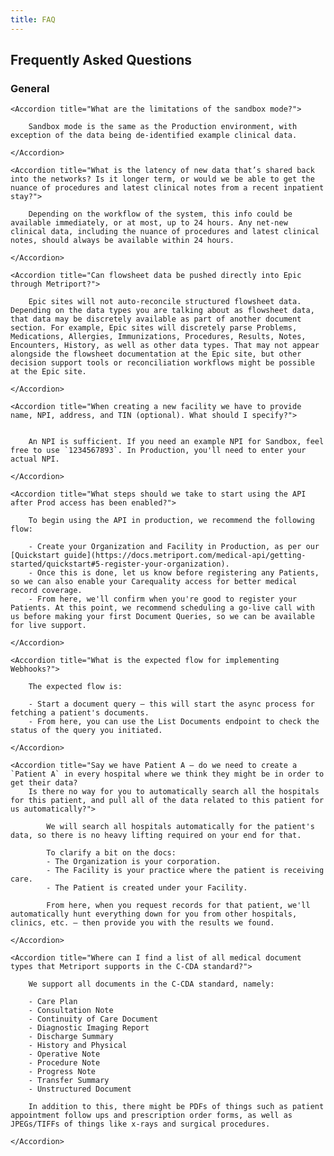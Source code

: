 ```yaml
---
title: FAQ
---
```


## Frequently Asked Questions

### General

<AccordionGroup>

    <Accordion title="What are the limitations of the sandbox mode?">

        Sandbox mode is the same as the Production environment, with exception of the data being de-identified example clinical data.

    </Accordion>

    <Accordion title="What is the latency of new data that’s shared back into the networks? Is it longer term, or would we be able to get the nuance of procedures and latest clinical notes from a recent inpatient stay?">

        Depending on the workflow of the system, this info could be available immediately, or at most, up to 24 hours. Any net-new clinical data, including the nuance of procedures and latest clinical notes, should always be available within 24 hours.

    </Accordion>

    <Accordion title="Can flowsheet data be pushed directly into Epic through Metriport?">

        Epic sites will not auto-reconcile structured flowsheet data. Depending on the data types you are talking about as flowsheet data, that data may be discretely available as part of another document section. For example, Epic sites will discretely parse Problems, Medications, Allergies, Immunizations, Procedures, Results, Notes, Encounters, History, as well as other data types. That may not appear alongside the flowsheet documentation at the Epic site, but other decision support tools or reconciliation workflows might be possible at the Epic site.

    </Accordion>

    <Accordion title="When creating a new facility we have to provide name, NPI, address, and TIN (optional). What should I specify?">


        An NPI is sufficient. If you need an example NPI for Sandbox, feel free to use `1234567893`. In Production, you'll need to enter your actual NPI.

    </Accordion>

    <Accordion title="What steps should we take to start using the API after Prod access has been enabled?">

        To begin using the API in production, we recommend the following flow:

        - Create your Organization and Facility in Production, as per our [Quickstart guide](https://docs.metriport.com/medical-api/getting-started/quickstart#5-register-your-organization).
        - Once this is done, let us know before registering any Patients, so we can also enable your Carequality access for better medical record coverage.
        - From here, we'll confirm when you're good to register your Patients. At this point, we recommend scheduling a go-live call with us before making your first Document Queries, so we can be available for live support.

    </Accordion>

    <Accordion title="What is the expected flow for implementing Webhooks?">

        The expected flow is:

        - Start a document query — this will start the async process for fetching a patient's documents.
        - From here, you can use the List Documents endpoint to check the status of the query you initiated.

    </Accordion>

    <Accordion title="Say we have Patient A — do we need to create a `Patient A` in every hospital where we think they might be in order to get their data?
        Is there no way for you to automatically search all the hospitals for this patient, and pull all of the data related to this patient for us automatically?">

            We will search all hospitals automatically for the patient's data, so there is no heavy lifting required on your end for that.

            To clarify a bit on the docs:
            - The Organization is your corporation.
            - The Facility is your practice where the patient is receiving care.
            - The Patient is created under your Facility.

            From here, when you request records for that patient, we'll automatically hunt everything down for you from other hospitals, clinics, etc. — then provide you with the results we found.

    </Accordion>

    <Accordion title="Where can I find a list of all medical document types that Metriport supports in the C-CDA standard?">

        We support all documents in the C-CDA standard, namely:

        - Care Plan
        - Consultation Note
        - Continuity of Care Document
        - Diagnostic Imaging Report
        - Discharge Summary
        - History and Physical
        - Operative Note
        - Procedure Note
        - Progress Note
        - Transfer Summary
        - Unstructured Document

        In addition to this, there might be PDFs of things such as patient appointment follow ups and prescription order forms, as well as JPEGs/TIFFs of things like x-rays and surgical procedures.

    </Accordion>

</AccordionGroup>
